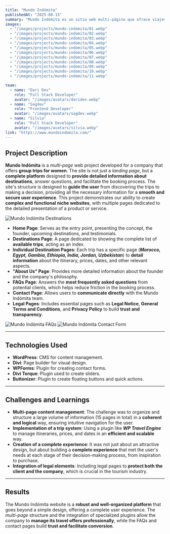 ```yaml
---
title: "Mundo Indómita"
publishedAt: "2025-08-15"
summary: "Mundo Indómita es un sitio web multi-página que ofrece viajes en grupo para mujeres."
images:
  - "/images/projects/mundo-indomita/01.webp"
  - "/images/projects/mundo-indomita/02.webp"
  - "/images/projects/mundo-indomita/03.webp"
  - "/images/projects/mundo-indomita/04.webp"
  - "/images/projects/mundo-indomita/05.webp"
  - "/images/projects/mundo-indomita/06.webp"
  - "/images/projects/mundo-indomita/07.webp"
  - "/images/projects/mundo-indomita/08.webp"
  - "/images/projects/mundo-indomita/09.webp"
  - "/images/projects/mundo-indomita/10.webp"
  - "/images/projects/mundo-indomita/11.webp"

team:
  - name: "Dari Dev"
    role: "Full Stack Developer"
    avatar: "/images/avatars/daridev.webp"
  - name: "Sagdev"
    role: "Frontend Developer"
    avatar: "/images/avatars/sagdev.webp"
  - name: "Silvia"
    role: "Full Stack Developer"
    avatar: "/images/avatars/silvia.webp"
link: "https://www.mundoindomita.com/"    
---
```

## Project Description

**Mundo Indómita** is a *multi-page* web project developed for a company that offers **group trips for women**. The site is not just a *landing page*, but a **complete platform** designed to **provide detailed information about destinations**, answer questions, and facilitate the booking process. The site's structure is designed to **guide the user** from discovering the trips to making a decision, providing all the necessary information for a **smooth and secure user experience**. This project demonstrates our ability to create **complex and functional niche websites**, with multiple pages dedicated to the detailed presentation of a product or service.

![Mundo Indómita Destinations](/images/projects/mundo-indomita/06.webp)

* **Home Page**: Serves as the entry point, presenting the concept, the founder, upcoming destinations, and testimonials.
* **Destinations Page**: A page dedicated to showing the complete list of **available trips**, acting as an index.
* **Individual Destination Pages**: Each trip has a specific page (***Morocco, Egypt, Gambia, Ethiopia, India, Jordan, Uzbekistan***) to **detail information** about the itinerary, prices, dates, and other relevant aspects.
* **"About Us" Page**: Provides more detailed information about the founder and the company's philosophy.
* **FAQs Page**: Answers the **most frequently asked questions** from potential clients, which helps reduce friction in the booking process.
* **Contact Page**: Allows users to **communicate directly** with the Mundo Indómita team.
* **Legal Pages**: Includes essential pages such as **Legal Notice**, **General Terms and Conditions**, and **Privacy Policy** to build **trust and transparency**.

![Mundo Indómita FAQs](/images/projects/mundo-indomita/10.webp)
![Mundo Indómita Contact Form](/images/projects/mundo-indomita/11.webp)

---

## Technologies Used

* **WordPress**: CMS for content management.
* **Divi**: Page builder for visual design.
* **WPForms**: Plugin for creating contact forms.
* **Divi Torque**: Plugin used to create sliders.
* **Buttonizer**: Plugin to create floating buttons and quick actions.

---

## Challenges and Learnings

* **Multi-page content management**: The challenge was to organize and structure a large volume of information (15 pages in total) in a **coherent and logical** way, ensuring intuitive navigation for the user.
* **Implementation of a trip system**: Using a plugin like **_WP Travel Engine_** to manage itineraries, prices, and dates in an **efficient and scalable** way.
* **Creation of a complete experience**: It was not just about an attractive design, but about building a **complete experience** that met the user's needs at each stage of their decision-making process, from inspiration to purchase.
* **Integration of legal elements**: Including legal pages to **protect both the client and the company**, which is crucial in the tourism industry.

---

## Results

The Mundo Indómita website is a **robust and well-organized platform** that goes beyond a simple design, offering a complete user experience. The *multi-page* structure and the integration of specialized plugins allow the company to **manage its travel offers professionally**, while the FAQs and contact pages build **trust and facilitate conversion**.
